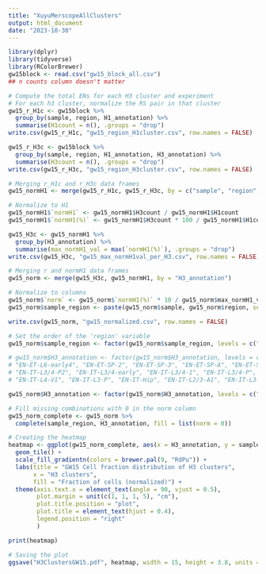 ```yaml
---
title: "XuyuMerscopeAllClusters"
output: html_document
date: "2023-10-30"
---
```


```r
library(dplyr)
library(tidyverse)
library(RColorBrewer)
gw15block <- read.csv("gw15_block_all.csv")
## n counts column doesn't matter
```

```r
# Compute the total ENs for each H3 cluster and experiment
# For each h3 cluster, normalize the RS pair in that cluster
gw15_r_H1c <- gw15block %>%
  group_by(sample, region, H1_annotation) %>%
  summarise(H1count = n(), .groups = "drop")
write.csv(gw15_r_H1c, "gw15_region_H1cluster.csv", row.names = FALSE)

gw15_r_H3c <- gw15block %>%
  group_by(sample, region, H1_annotation, H3_annotation) %>%
  summarise(H3count = n(), .groups = "drop")
write.csv(gw15_r_H3c, "gw15_region_H3cluster.csv", row.names = FALSE)

# Merging r_H1c and r_H3c data frames
gw15_normH1 <- merge(gw15_r_H1c, gw15_r_H3c, by = c("sample", "region", "H1_annotation"))

# Normalize to H1
gw15_normH1$`normH1` <- gw15_normH1$H3count / gw15_normH1$H1count
gw15_normH1$`normH1(%)` <- gw15_normH1$H3count * 100 / gw15_normH1$H1count

gw15_H3c <- gw15_normH1 %>%
  group_by(H3_annotation) %>%
  summarise(max_normH1_val = max(`normH1(%)`), .groups = "drop")
write.csv(gw15_H3c, "gw15_max_normH1val_per_H3.csv", row.names = FALSE)

# Merging r and normH1 data frames
gw15_norm <- merge(gw15_H3c, gw15_normH1, by = "H3_annotation")

# Normalize to columns
gw15_norm$`norm` <- gw15_norm$`normH1(%)` * 10 / gw15_norm$max_normH1_val
gw15_norm$sample_region <- paste(gw15_norm$sample, gw15_norm$region, sep = "-")

write.csv(gw15_norm, "gw15_normalized.csv", row.names = FALSE)
```

```r
# Set the order of the 'region' variable
gw15_norm$sample_region <- factor(gw15_norm$sample_region, levels = c("UMB1117-O1", "UMB1367-O1", "UMB1117-T1", "UMB1367-P1", "UMB1117-P1", "UMB1117-F2b", "UMB1117-F2a", "UMB1117-F1b", "UMB1117-F1a"))

# gw15_norm$H3_annotation <- factor(gw15_norm$H3_annotation, levels = c("EN-ET-L6-early1", "EN-ET-L6-early3", "EN-ET-L6-P", "EN-ET-SP-1", "EN-ET-SP-early4", "EN-ET-L5/6", "EN-ET-L6-early2", "EN-ET-SP-P1", "EN-ET-SP-V1T2", "EN-ET-SP-early3",    "EN-ET-L6-early5", "EN-ET-SP-4", "EN-ET-SP-5", "EN-ET-SP-P2", "EN-ET-SP-V1T1", "EN-ET-L6-V1", "EN-ET-SP-early2", "EN-ET-SP-early5", "EN-ET-L5-1", "EN-ET-L6-A",
# "EN-ET-L6-early4", "EN-ET-SP-2", "EN-ET-SP-3", "EN-ET-SP-A", "EN-ET-SP-early1", 
# "EN-IT-L3/4-P2", "EN-IT-L3/4-early", "EN-IT-L3/4-1", "EN-IT-L3/4-P", "EN-IT-L4-late", 
# "EN-IT-L4-V1", "EN-IT-L3-P", "EN-IT-Hip", "EN-IT-L2/3-A1", "EN-IT-L3-late", "EN-IT-L4-1", "EN-IT-L3/4-T", "EN-IT-L4-A", "EN-IT-L4/5-1", "EN-IT-L4/5-late",  "EN-IT-L5-1", "EN-IT-L5/6-P", "EN-IT-L6-1", "EN-IT-L4/5-early", "EN-IT-L2/3-A2", "EN-IT-L3-A", "EN-IT-L3-V1", "EN-IT-L6-2", "EN-IT-L6-late", "EN-IZ-3", "EN-oSVZ-1", "EN-IZ-2", "EN-L2-3", "EN-IZ-1", "En-oSVZ-2", "EN-L2-1", "EN-L2-2", "EN-L2-4"))

gw15_norm$H3_annotation <- factor(gw15_norm$H3_annotation, levels = c("EN-ET-SP-early1", "EN-ET-SP-early2", "EN-ET-SP-early3", "EN-ET-L6-early4", "EN-ET-SP-2", "EN-ET-SP-A", "EN-ET-L5-1", "EN-ET-L6-A", "EN-ET-SP-3", "EN-ET-SP-4", "EN-ET-L6-early3", "EN-ET-SP-P2", "EN-ET-SP-1", "EN-ET-SP-5", "EN-ET-L6-early5", "EN-ET-SP-P1", "EN-ET-L6-early2", "EN-ET-SP-early4", "EN-ET-SP-early5", "EN-ET-L6-early1", "EN-ET-L5/6", "EN-ET-L6-P", "EN-ET-SP-V1T1", "EN-ET-SP-V1T2", "EN-ET-L6-V1", "EN-IT-L3/4-1", "EN-IT-L2/3-A2", "EN-IT-L3-A", "EN-IT-L4/5-1", "EN-IT-L4/5-early", "EN-IT-L2/3-A1", "EN-IT-L4-1", "EN-IT-L6-2", "EN-IT-L4-A", "EN-IT-L5-1", "EN-IT-L5/6-P", "EN-IT-L4-late", "EN-IT-L6-1", "EN-IT-L4/5-late", "EN-IT-Hip", "EN-IT-L3-late", "EN-IT-L3/4-early", "EN-IT-L3/4-T", "EN-IT-L3/4-P2", "EN-IT-L3-V1", "EN-IT-L4-V1", "EN-IT-L3/4-P", "EN-IT-L6-late", "EN-IT-L3-P", "EN-IZ-2", "EN-IZ-3", "EN-oSVZ-1", "EN-IZ-1", "EN-L2-2", "En-oSVZ-2", "EN-L2-3", "EN-L2-1", "EN-L2-4"))

# Fill missing combinations with 0 in the norm column
gw15_norm_complete <- gw15_norm %>%
  complete(sample_region, H3_annotation, fill = list(norm = 0)) 

# Creating the heatmap
heatmap <- ggplot(gw15_norm_complete, aes(x = H3_annotation, y = sample_region, fill = norm)) +
  geom_tile() +
  scale_fill_gradientn(colors = brewer.pal(9, "RdPu")) +
  labs(title = "GW15 Cell fraction distribution of H3 clusters",
       x = "H3 clusters",
       fill = "Fraction of cells (normalized)") +
  theme(axis.text.x = element_text(angle = 90, vjust = 0.5),
        plot.margin = unit(c(1, 1, 1, 5), "cm"),
        plot.title.position = "plot",
        plot.title = element_text(hjust = 0.4),
        legend.position = "right"
        ) 

print(heatmap)
```

```r
# Saving the plot
ggsave("H3ClustersGW15.pdf", heatmap, width = 15, height = 3.8, units = "in")
```


